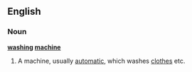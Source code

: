 ==English==
===Noun===
{{wikipedia}}
'''[[washing]] [[machine]]'''
#A machine, usually [[automatic]], which washes [[clothes]] etc.